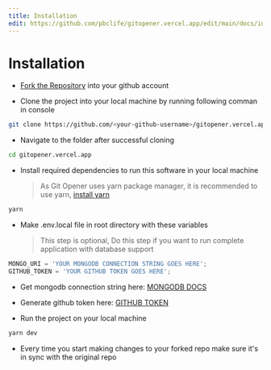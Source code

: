 ```yaml
---
title: Installation
edit: https://github.com/pbclife/gitopener.vercel.app/edit/main/docs/installation.mdx
---
```


# Installation

- [Fork the Repository][fork-link] into your github account

- Clone the project into your local machine by running following comman in console

```bash Clone to local machine
git clone https://github.com/<your-github-username>/gitopener.vercel.app.git
```

- Navigate to the folder after successful cloning

```bash Change Dir
cd gitopener.vercel.app
```

- Install required dependencies to run this software in your local machine
  > As Git Opener uses yarn package manager, it is recommended to use yarn, [install yarn][yarn-website]

```bash Terminal
yarn
```

- Make .env.local file in root directory with these variables
  > This step is optional, Do this step if you want to run complete application with database support

```jsx .env.local
MONGO_URI = 'YOUR MONGODB CONNECTION STRING GOES HERE';
GITHUB_TOKEN = 'YOUR GITHUB TOKEN GOES HERE';
```

- Get mongodb connection string here: [MONGODB DOCS][mongodb-docs]
- Generate github token here: [GITHUB TOKEN][github-token]

- Run the project on your local machine

```sh Terminal
yarn dev
```

- Every time you start making changes to your forked repo make sure it's in sync with the original repo

<ResponsiveImg alt="image" src="/images/gradbg.jpg" width={1280} height={720} />

[fork-link]: https://github.com/pbclife/gitopener.vercel.app/fork
[yarn-website]: https://classic.yarnpkg.com/lang/en/docs/install/#debian-stable
[mongodb-docs]: https://www.mongodb.com/docs/compass/current/connect
[github-token]: https://github.com/settings/tokens
